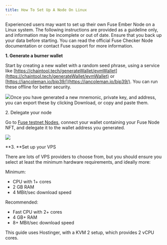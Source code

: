 ```yaml
---
title: How To Set Up A Node On Linux
---
```


Experienced users may want to set up their own Fuse Ember Node on a Linux system. The following instructions are provided as a guideline only, and information may be incomplete or out of date. Ensure that you back up your data before starting. You can read the official Fuse Checker Node documentation or contact Fuse support for more information.

**1. Generate a burner wallet**

Start by creating a new wallet with a random seed phrase, using a service like [https://chaintool.tech/generateWallet/evmWallet](https://chaintool.tech/generateWallet/evmWallet) or [https://iancoleman.io/bip39/](https://iancoleman.io/bip39/). You can run these offline for better security.

![](/img/BIP.webp)Once you have generated a new mnemonic, private key, and address, you can export these by clicking Download, or copy and paste them.

2\. Delegate your node

Go to [Fuse testnet Nodes](https://console.fuse.io/nodes/testnet), connect your wallet containing your Fuse Node NFT, and delegate it to the wallet address you generated.

![](/img/Delegate.webp)

**3. **Set up your VPS

There are lots of VPS providers to choose from, but you should ensure you select at least the minimum hardware requirements, and ideally more: 

Minimum:

* CPU with 1+ cores
* 2 GB RAM
* 4 MBit/sec download speed

Recommended:

* Fast CPU with 2+ cores
* 4 GB+ RAM
* 8+ MBit/sec download speed

This guide uses Hostinger, with a KVM 2 setup, which provides 2 vCPU cores.
